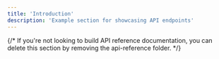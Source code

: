 ```yaml
---
title: 'Introduction'
description: 'Example section for showcasing API endpoints'
---
```


{/* <Note>
  If you're not looking to build API reference documentation, you can delete
  this section by removing the api-reference folder.
</Note> */}
